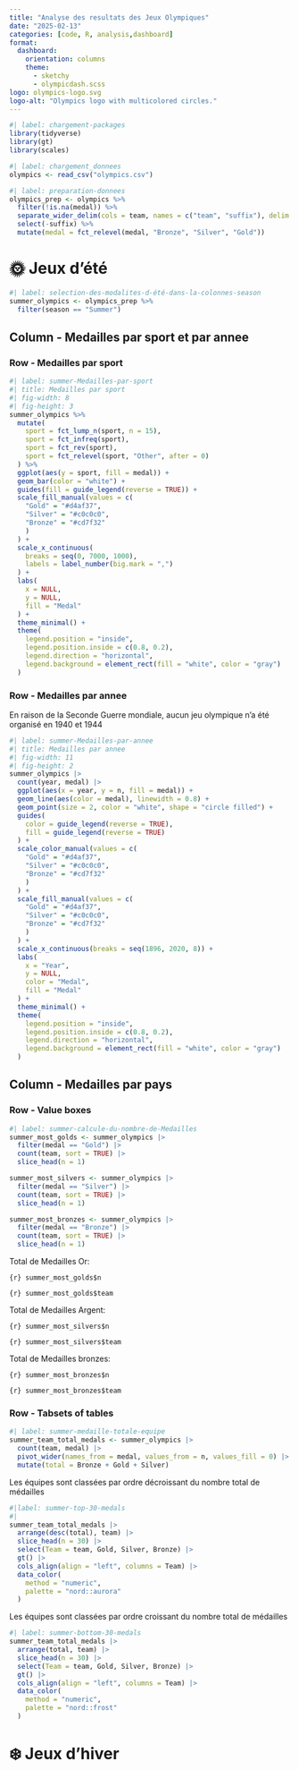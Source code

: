 ```yaml
---
title: "Analyse des resultats des Jeux Olympiques"
date: "2025-02-13"
categories: [code, R, analysis,dashboard]
format: 
  dashboard:
    orientation: columns
    theme:
      - sketchy
      - olympicdash.scss
logo: olympics-logo.svg
logo-alt: "Olympics logo with multicolored circles."
---
```




```r
#| label: chargement-packages
library(tidyverse)
library(gt)
library(scales)
```



```r
#| label: chargement_donnees
olympics <- read_csv("olympics.csv")
```



```r
#| label: preparation-donnees
olympics_prep <- olympics %>% 
  filter(!is.na(medal)) %>% 
  separate_wider_delim(cols = team, names = c("team", "suffix"), delim = "-", too_many = "merge", too_few = "align_start") %>%
  select(-suffix) %>% 
  mutate(medal = fct_relevel(medal, "Bronze", "Silver", "Gold"))

```



# 🌞 Jeux d'été

```r
#| label: selection-des-modalites-d-été-dans-la-colonnes-season
summer_olympics <- olympics_prep %>% 
  filter(season == "Summer")
```


## Column - Medailles par sport et par annee {width="65%"}


### Row - Medailles par sport {height="60%"}

```r
#| label: summer-Medailles-par-sport
#| title: Medailles par sport
#| fig-width: 8
#| fig-height: 3
summer_olympics %>% 
  mutate(
    sport = fct_lump_n(sport, n = 15),
    sport = fct_infreq(sport),
    sport = fct_rev(sport),
    sport = fct_relevel(sport, "Other", after = 0)
  ) %>% 
  ggplot(aes(y = sport, fill = medal)) +
  geom_bar(color = "white") +
  guides(fill = guide_legend(reverse = TRUE)) +
  scale_fill_manual(values = c(
    "Gold" = "#d4af37",
    "Silver" = "#c0c0c0",
    "Bronze" = "#cd7f32"
    )
  ) +
  scale_x_continuous(
    breaks = seq(0, 7000, 1000),
    labels = label_number(big.mark = ",")
  ) +
  labs(
    x = NULL,
    y = NULL,
    fill = "Medal"
  ) +
  theme_minimal() +
  theme(
    legend.position = "inside",
    legend.position.inside = c(0.8, 0.2),
    legend.direction = "horizontal",
    legend.background = element_rect(fill = "white", color = "gray")
  )
```


### Row - Medailles par annee {height="40%"}


::: {.card title="Medailles par annee"}
En raison de la Seconde Guerre mondiale, aucun jeu olympique n'a été organisé en 1940 et 1944

```r
#| label: summer-Medailles-par-annee
#| title: Medailles par annee
#| fig-width: 11
#| fig-height: 2
summer_olympics |>
  count(year, medal) |>
  ggplot(aes(x = year, y = n, fill = medal)) +
  geom_line(aes(color = medal), linewidth = 0.8) +
  geom_point(size = 2, color = "white", shape = "circle filled") +
  guides(
    color = guide_legend(reverse = TRUE),
    fill = guide_legend(reverse = TRUE)
  ) +
  scale_color_manual(values = c(
    "Gold" = "#d4af37",
    "Silver" = "#c0c0c0",
    "Bronze" = "#cd7f32"
    )
  ) +
  scale_fill_manual(values = c(
    "Gold" = "#d4af37",
    "Silver" = "#c0c0c0",
    "Bronze" = "#cd7f32"
    )
  ) +  
  scale_x_continuous(breaks = seq(1896, 2020, 8)) +
  labs(
    x = "Year",
    y = NULL,
    color = "Medal",
    fill = "Medal"
  ) +
  theme_minimal() +
  theme(
    legend.position = "inside",
    legend.position.inside = c(0.8, 0.2),
    legend.direction = "horizontal",
    legend.background = element_rect(fill = "white", color = "gray")
  )
```


:::

## Column - Medailles par pays {width="35%"}

### Row - Value boxes {height="30%"}

```r
#| label: summer-calcule-du-nombre-de-Medailles
summer_most_golds <- summer_olympics |>
  filter(medal == "Gold") |>
  count(team, sort = TRUE) |>
  slice_head(n = 1)

summer_most_silvers <- summer_olympics |>
  filter(medal == "Silver") |>
  count(team, sort = TRUE) |>
  slice_head(n = 1)

summer_most_bronzes <- summer_olympics |>
  filter(medal == "Bronze") |>
  count(team, sort = TRUE) |>
  slice_head(n = 1)
```


::: {.valuebox icon="award-fill" color="#d4af37"}

Total de Medailles Or:

`{r} summer_most_golds$n`

`{r} summer_most_golds$team`
:::

::: {.valuebox icon="award-fill" color="#c0c0c0"}
Total de Medailles Argent:

`{r} summer_most_silvers$n`

`{r} summer_most_silvers$team`
:::

::: {.valuebox icon="award-fill" color="#cd7f32"}
Total de Medailles bronzes:

`{r} summer_most_bronzes$n`

`{r} summer_most_bronzes$team`
:::


### Row - Tabsets of tables {.tabset height="70%"}

```r
#| label: summer-medaille-totale-equipe
summer_team_total_medals <- summer_olympics |>
  count(team, medal) |>
  pivot_wider(names_from = medal, values_from = n, values_fill = 0) |>
  mutate(total = Bronze + Gold + Silver)
```


::: {.card title="Top 30 des pays avec le plus de medailles"}
Les équipes sont classées par ordre décroissant du nombre total de médailles

```r
#|label: summer-top-30-medals
#|
summer_team_total_medals |>
  arrange(desc(total), team) |>
  slice_head(n = 30) |>
  select(Team = team, Gold, Silver, Bronze) |>
  gt() |>
  cols_align(align = "left", columns = Team) |>
  data_color(
    method = "numeric",
    palette = "nord::aurora"
  )
```
:::

::: {.card title="Top 30 des pays avec le moins de medailles"}

Les équipes sont classées par ordre croissant du nombre total de médailles

```r
#| label: summer-bottom-30-medals
summer_team_total_medals |>
  arrange(total, team) |>
  slice_head(n = 30) |>
  select(Team = team, Gold, Silver, Bronze) |>
  gt() |>
  cols_align(align = "left", columns = Team) |>
  data_color(
    method = "numeric",
    palette = "nord::frost"
  )
```
:::


# ❄️ Jeux d'hiver













































































